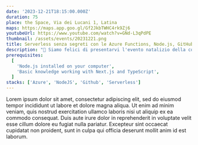 ```yaml
---
date: '2023-12-21T18:15:00.000Z'
duration: 75
place: the Space, Via dei Lucani 1, Latina
maps: https://maps.app.goo.gl/Gf2JkbTWHC4rk9Zj6
youtubeUrl: https://www.youtube.com/watch?v=GNd-L3qPdPE
thumbnail: /assets/events/20231221.png
title: Serverless senza segreti con le Azure Functions, Node.js, GitHub Actions e Codespaces!
description: "🌲 Siamo felici di presentarvi l'evento natalizio della community **Latina In Tech**!<br/>🍾 Festeggeremo l'anno passato proprio nella location dove è stato tenuto il primo evento LiT: il nostro coworking di fiducia The Space!!!<br/>⚡️ Per questa occasione avremo un ospite speciale, Autore, Tech Trainer & Speaker a livello internazionale: **[Massimo Bonanni](https://www.linkedin.com/in/massimobonanni/)**!<br/>🔥 Massimo ha una grandissima esperienza sul Cloud, essendo uno dei punti di riferimento per quanto riguarda Azure!."
prerequisites:
  [
    'Node.js installed on your computer',
    'Basic knowledge working with Next.js and TypeScript',
  ]
stacks: ['Azure', 'NodeJS', 'Github', 'Serverless']
---
```


<Prerequisites />
<Stacks />
Lorem ipsum dolor sit amet, consectetur adipiscing elit, sed do eiusmod tempor
incididunt ut labore et dolore magna aliqua. Ut enim ad minim veniam, quis
nostrud exercitation ullamco laboris nisi ut aliquip ex ea commodo consequat.
Duis aute irure dolor in reprehenderit in voluptate velit esse cillum dolore eu
fugiat nulla pariatur. Excepteur sint occaecat cupidatat non proident, sunt in
culpa qui officia deserunt mollit anim id est laborum.